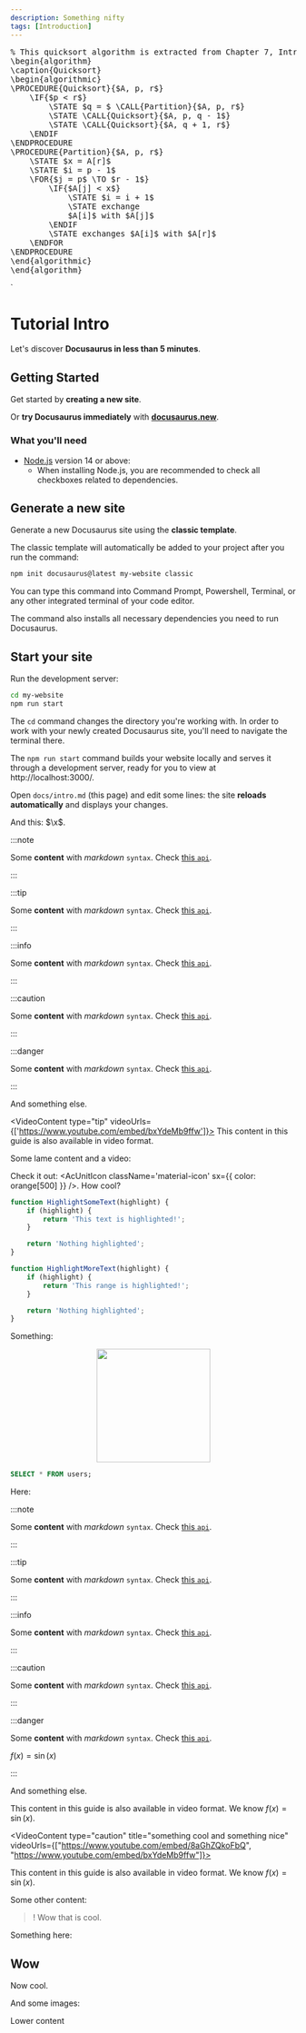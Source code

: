 ```yaml
---
description: Something nifty
tags: [Introduction]
---
```



<pre id="_alg_quicksort" class="pseudocode" style="display: hidden">
% This quicksort algorithm is extracted from Chapter 7, Introduction to Algorithms (3rd edition)
\begin{algorithm}
\caption{Quicksort}
\begin{algorithmic}
\PROCEDURE{Quicksort}{$A, p, r$}
    \IF{$p &lt; r$} 
        \STATE $q = $ \CALL{Partition}{$A, p, r$}
        \STATE \CALL{Quicksort}{$A, p, q - 1$}
        \STATE \CALL{Quicksort}{$A, q + 1, r$}
    \ENDIF
\ENDPROCEDURE
\PROCEDURE{Partition}{$A, p, r$}
    \STATE $x = A[r]$
    \STATE $i = p - 1$
    \FOR{$j = p$ \TO $r - 1$}
        \IF{$A[j] &lt; x$}
            \STATE $i = i + 1$
            \STATE exchange
            $A[i]$ with $A[j]$
        \ENDIF
        \STATE exchanges $A[i]$ with $A[r]$
    \ENDFOR
\ENDPROCEDURE
\end{algorithmic}
\end{algorithm}
</pre>
`

# Tutorial Intro

Let's discover **Docusaurus in less than 5 minutes**.

## Getting Started

Get started by **creating a new site**.

Or **try Docusaurus immediately** with **[docusaurus.new](https://docusaurus.new)**.

### What you'll need

- [Node.js](https://nodejs.org/en/download/) version 14 or above:
  - When installing Node.js, you are recommended to check all checkboxes related to dependencies.

## Generate a new site

Generate a new Docusaurus site using the **classic template**.

The classic template will automatically be added to your project after you run the command:

```bash
npm init docusaurus@latest my-website classic
```

You can type this command into Command Prompt, Powershell, Terminal, or any other integrated terminal of your code editor.

The command also installs all necessary dependencies you need to run Docusaurus.

## Start your site

Run the development server:

```bash
cd my-website
npm run start
```

The `cd` command changes the directory you're working with. In order to work with your newly created Docusaurus site, you'll need to navigate the terminal there.

The `npm run start` command builds your website locally and serves it through a development server, ready for you to view at http://localhost:3000/.

Open `docs/intro.md` (this page) and edit some lines: the site **reloads automatically** and displays your changes.

And this: $\x$.

:::note

Some **content** with _markdown_ `syntax`. Check [this `api`](#).

:::

:::tip

Some **content** with _markdown_ `syntax`. Check [this `api`](#).

:::

:::info

Some **content** with _markdown_ `syntax`. Check [this `api`](#).

:::

:::caution

Some **content** with _markdown_ `syntax`. Check [this `api`](#).

:::

:::danger

Some **content** with _markdown_ `syntax`. Check [this `api`](#).

:::

And something else.

<VideoContent
	type="tip"
	videoUrls={['https://www.youtube.com/embed/bxYdeMb9ffw']}>
	This content in this guide is also available in video format.
</VideoContent>

Some lame content and a video:

<div className="player-wrapper">
	<ReactPlayer
		width="100%"
		height="100%"
		className="react-player"
		controls={true}
		playing={false}
		loop={false}
		volume={1}
		muted={false}
		url="https://www.youtube.com/watch?v=KekJ-X9UAD0"
	/>
</div>

Check it out: <AcUnitIcon className='material-icon' sx={{ color: orange[500] }} />. How cool?

```js showLineNumbers {2-4,10-12}
function HighlightSomeText(highlight) {
	if (highlight) {
		return 'This text is highlighted!';
	}

	return 'Nothing highlighted';
}

function HighlightMoreText(highlight) {
	if (highlight) {
		return 'This range is highlighted!';
	}

	return 'Nothing highlighted';
}
```

Something:

<p align="center">
	<img width="200px" src="/img/experiment.png" />
</p>

```sql
SELECT * FROM users;
```

Here:

:::note

Some **content** with _markdown_ `syntax`. Check [this `api`](#).

:::

:::tip

Some **content** with _markdown_ `syntax`. Check [this `api`](#).

:::

:::info

Some **content** with _markdown_ `syntax`. Check [this `api`](#).

:::

:::caution

Some **content** with _markdown_ `syntax`. Check [this `api`](#).

:::

:::danger

Some **content** with _markdown_ `syntax`. Check [this `api`](#).

$f(x)=\sin(x)$

:::

And something else.

This content in this guide is also available in video format. We know $f(x)=\sin(x)$.

<VideoContent type="caution" title="something cool and something nice" videoUrls={["https://www.youtube.com/embed/8aGhZQkoFbQ", "https://www.youtube.com/embed/bxYdeMb9ffw"]}>

This content in this guide is also available in video format. We know $f(x)=\sin(x)$.

</VideoContent>

Some other content:

> ! Wow that is cool.

Something here:

<ExportCustomToolbar />

## Wow

Now cool.

<PartialExample name="Sebastien" />

And some images:

<ImageSwitcher
	lightImageSrc="https://picsum.photos/200"
	darkImageSrc="https://picsum.photos/300"
/>

<Pseudocode content={quicksortAlgorithm} algID='_alg_quicksort' />

Lower content
